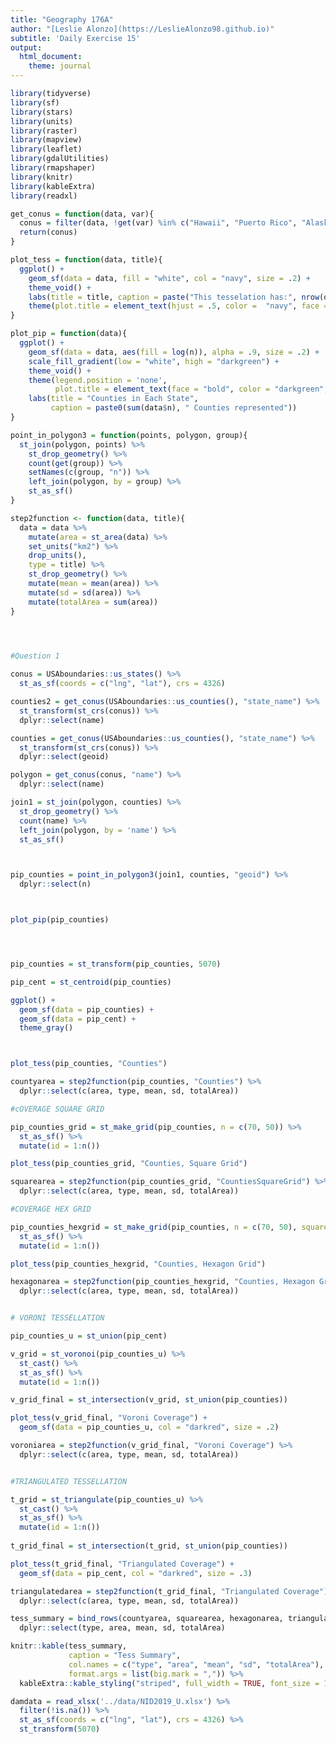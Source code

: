 ```yaml
---
title: "Geography 176A"
author: "[Leslie Alonzo](https://LeslieAlonzo98.github.io)"
subtitle: 'Daily Exercise 15'
output:
  html_document:
    theme: journal
---
```


```r
library(tidyverse)
library(sf)
library(stars)
library(units)
library(raster)
library(mapview)
library(leaflet)
library(gdalUtilities)
library(rmapshaper)
library(knitr)
library(kableExtra)
library(readxl)
```

```r
get_conus = function(data, var){
  conus = filter(data, !get(var) %in% c("Hawaii", "Puerto Rico", "Alaska"))
  return(conus)
}

plot_tess = function(data, title){
  ggplot() + 
    geom_sf(data = data, fill = "white", col = "navy", size = .2) +   
    theme_void() +
    labs(title = title, caption = paste("This tesselation has:", nrow(data), "tiles" )) +
    theme(plot.title = element_text(hjust = .5, color =  "navy", face = "bold"))
}

plot_pip = function(data){
  ggplot() +
    geom_sf(data = data, aes(fill = log(n)), alpha = .9, size = .2) +
    scale_fill_gradient(low = "white", high = "darkgreen") +
    theme_void() +
    theme(legend.position = 'none',
          plot.title = element_text(face = "bold", color = "darkgreen", hjust = .5, size = 24)) +
    labs(title = "Counties in Each State",
         caption = paste0(sum(data$n), " Counties represented"))
}

point_in_polygon3 = function(points, polygon, group){
  st_join(polygon, points) %>%
    st_drop_geometry() %>%
    count(get(group)) %>%
    setNames(c(group, "n")) %>%
    left_join(polygon, by = group) %>%
    st_as_sf()
}

step2function <- function(data, title){
  data = data %>%
    mutate(area = st_area(data) %>% 
    set_units("km2") %>% 
    drop_units(),
    type = title) %>% 
    st_drop_geometry() %>% 
    mutate(mean = mean(area)) %>% 
    mutate(sd = sd(area)) %>% 
    mutate(totalArea = sum(area))
}


  


```

```r
#Question 1

conus = USAboundaries::us_states() %>%
  st_as_sf(coords = c("lng", "lat"), crs = 4326)

counties2 = get_conus(USAboundaries::us_counties(), "state_name") %>%
  st_transform(st_crs(conus)) %>%
  dplyr::select(name)

counties = get_conus(USAboundaries::us_counties(), "state_name") %>%
  st_transform(st_crs(conus)) %>%
  dplyr::select(geoid)

polygon = get_conus(conus, "name") %>%
  dplyr::select(name)

join1 = st_join(polygon, counties) %>%
  st_drop_geometry() %>%
  count(name) %>%
  left_join(polygon, by = 'name') %>%
  st_as_sf()



pip_counties = point_in_polygon3(join1, counties, "geoid") %>% 
  dplyr::select(n)



plot_pip(pip_counties)




pip_counties = st_transform(pip_counties, 5070)

pip_cent = st_centroid(pip_counties)

ggplot() +
  geom_sf(data = pip_counties) +
  geom_sf(data = pip_cent) +
  theme_gray()



plot_tess(pip_counties, "Counties")

countyarea = step2function(pip_counties, "Counties") %>% 
  dplyr::select(c(area, type, mean, sd, totalArea))

#cOVERAGE SQUARE GRID

pip_counties_grid = st_make_grid(pip_counties, n = c(70, 50)) %>% 
  st_as_sf() %>% 
  mutate(id = 1:n())

plot_tess(pip_counties_grid, "Counties, Square Grid")

squarearea = step2function(pip_counties_grid, "CountiesSquareGrid") %>% 
  dplyr::select(c(area, type, mean, sd, totalArea))

#COVERAGE HEX GRID

pip_counties_hexgrid = st_make_grid(pip_counties, n = c(70, 50), square = FALSE) %>% 
  st_as_sf() %>% 
  mutate(id = 1:n())

plot_tess(pip_counties_hexgrid, "Counties, Hexagon Grid")

hexagonarea = step2function(pip_counties_hexgrid, "Counties, Hexagon Grid") %>% 
  dplyr::select(c(area, type, mean, sd, totalArea))


# VORONI TESSELLATION

pip_counties_u = st_union(pip_cent)

v_grid = st_voronoi(pip_counties_u) %>% 
  st_cast() %>% 
  st_as_sf() %>% 
  mutate(id = 1:n())

v_grid_final = st_intersection(v_grid, st_union(pip_counties))

plot_tess(v_grid_final, "Voroni Coverage") + 
  geom_sf(data = pip_counties_u, col = "darkred", size = .2)

voroniarea = step2function(v_grid_final, "Voroni Coverage") %>% 
  dplyr::select(c(area, type, mean, sd, totalArea))


#TRIANGULATED TESSELLATION

t_grid = st_triangulate(pip_counties_u) %>% 
  st_cast() %>% 
  st_as_sf() %>% 
  mutate(id = 1:n())
         
t_grid_final = st_intersection(t_grid, st_union(pip_counties))

plot_tess(t_grid_final, "Triangulated Coverage") + 
  geom_sf(data = pip_cent, col = "darkred", size = .3)

triangulatedarea = step2function(t_grid_final, "Triangulated Coverage") %>% 
  dplyr::select(c(area, type, mean, sd, totalArea))
```

```r
tess_summary = bind_rows(countyarea, squarearea, hexagonarea, triangulatedarea, voroniarea) %>% 
  dplyr::select(type, area, mean, sd, totalArea)

knitr::kable(tess_summary,
             caption = "Tess Summary",
             col.names = c("type", "area", "mean", "sd", "totalArea"),
             format.args = list(big.mark = ",")) %>% 
  kableExtra::kable_styling("striped", full_width = TRUE, font_size = 10) 
```

```r
damdata = read_xlsx('../data/NID2019_U.xlsx') %>% 
  filter(!is.na()) %>% 
  st_as_sf(coords = c("lng", "lat"), crs = 4326) %>% 
  st_transform(5070)




```

